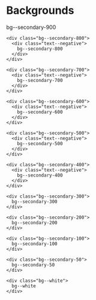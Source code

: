 
<Meta title="Foundations/Backgrounds" />

# Backgrounds

<Canvas>
  <div class="storybook-backgrounds">
    <div class="bg--secondary-900">
      <div class="text--negative">
        bg--secondary-900
      </div>
    </div>

    <div class="bg--secondary-800">
      <div class="text--negative">
        bg--secondary-800
      </div>
    </div>

    <div class="bg--secondary-700">
      <div class="text--negative">
        bg--secondary-700
      </div>
    </div>

    <div class="bg--secondary-600">
      <div class="text--negative">
        bg--secondary-600
      </div>
    </div>

    <div class="bg--secondary-500">
      <div class="text--negative">
        bg--secondary-500
      </div>
    </div>

    <div class="bg--secondary-400">
      <div class="text--negative">
        bg--secondary-400
      </div>
    </div>

    <div class="bg--secondary-300">
      bg--secondary-300
    </div>

    <div class="bg--secondary-200">
      bg--secondary-200
    </div>

    <div class="bg--secondary-100">
      bg--secondary-100
    </div>

    <div class="bg--secondary-50">
      bg--secondary-50
    </div>

    <div class="bg--white">
      bg--white
    </div>
  </div>
</Canvas>
